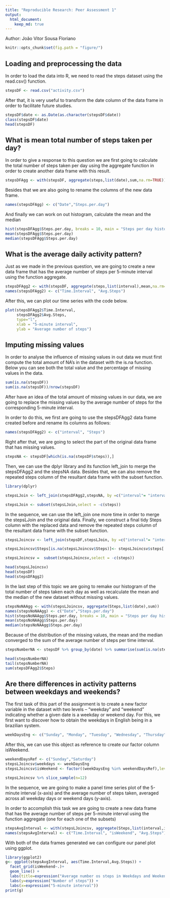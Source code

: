 ```yaml
---
title: "Reproducible Research: Peer Assessment 1"
output: 
  html_document:
    keep_md: true
---
```

Author: João Vitor Sousa Floriano

```r
knitr::opts_chunk$set(fig.path = "figure/")
```

## Loading and preprocessing the data

In order to load the data into R, we need to read the steps dataset using the read.csv() function.

```r
stepsDF <- read.csv("activity.csv")
```

After that, it is very useful to transform the date column of the data frame in order to facilitate future studies.

```r
stepsDF$date <- as.Date(as.character(stepsDF$date))
class(stepsDF$date)
head(stepsDF)
```

## What is mean total number of steps taken per day?

In order to give a response to this question we are first going to calculate the total number of steps taken per day using the aggregate function in order to create another data frame with this result. 

```r
stepsDFAgg <- with(stepsDF, aggregate(steps,list(date),sum,na.rm=TRUE))
```
Besides that we are also going to rename the columns of the new data frame.
```r
names(stepsDFAgg) <- c("Date","Steps.per.day")
```

And finally we can work on out histogram, calculate the mean and the median

```r
hist(stepsDFAgg$Steps.per.day, breaks = 10, main = "Steps per day histogram", xlab = "Number of steps")
mean(stepsDFAgg$Steps.per.day)
median(stepsDFAgg$Steps.per.day)
```

## What is the average daily activity pattern?

Just as we made in the previous question, we are going to create a new data frame that has the average number of steps per 5-minute interval using the function aggregate.

```r
stepsDFAgg2 <- with(stepsDF, aggregate(steps,list(interval),mean,na.rm=TRUE))
names(stepsDFAgg2) <- c("Time.Interval", "Avg.Steps")
```

After this, we can plot our time series with the code below.

```r
plot(stepsDFAgg2$Time.Interval,
     stepsDFAgg2$Avg.Steps,
     type="l",
     xlab = "5-minute interval",
     ylab = "Average number of steps")

```


## Imputing missing values

In order to analyse the influence of missing values in out data we must first compute the total amount of NA's in the dataset with the is.na function. Below you can see both the total value and the percentage of missing values in the data.

```r
sum(is.na(stepsDF))
sum(is.na(stepsDF))/nrow(stepsDF)
```

After have an idea of the total amount of missing values in our data, we are going to replace the missing values by the average number of steps for the corresponding 5-minute interval.

In order to do this, we first are going to use the stepsDFAgg2 data frame created before and rename its columns as follows:

```r
names(stepsDFAgg2) <- c("interval", "Steps")
```
Right after that, we are going to select the part of the original data frame that has missing values.

```r
stepsNA <- stepsDF[which(is.na(stepsDF$steps)),]
```
Then, we can use the dplyr library and its function left_join to merge the stepsDFAgg2 and the stepsNA data. Besides that, we can also remove the repeated steps column of the resultant data frame with the subset function.
```r
library(dplyr)

stepsLJoin <- left_join(stepsDFAgg2,stepsNA, by =c("interval"= "interval"))

stepsLJoin <- subset(stepsLJoin,select = -c(steps))
```
In the sequence, we can use the left_join one more time in order to merge the stepsLJoin and the original data. Finally, we construct a final tidy Steps column with the replaced data and remove the repeated steps column of the resultant data frame with the subset function.
```r

stepsLJoincsv <- left_join(stepsDF,stepsLJoin, by =c("interval"= "interval", "date"="date"))

stepsLJoincsv$Steps[is.na(stepsLJoincsv$Steps)]<- stepsLJoincsv$steps[!is.na(stepsLJoincsv$steps)]

stepsLJoincsv =  subset(stepsLJoincsv,select = -c(steps))

head(stepsLJoincsv)
head(stepsDF)
head(stepsDFAgg2)
```

In the last step of this topic we are going to remake our histogram of the total number of steps taken each day as well as recalculate the mean and the median of the new dataset without missing values.
```r
stepsNoNAAgg <- with(stepsLJoincsv, aggregate(Steps,list(date),sum))
names(stepsNoNAAgg) <- c("Date","Steps.per.day")
hist(stepsNoNAAgg$Steps.per.day, breaks = 10, main = "Steps per day histogram", xlab = "Number of steps")
mean(stepsNoNAAgg$Steps.per.day)
median(stepsNoNAAgg$Steps.per.day)
```
Because of the distribution of the missing values, the mean and the median converged to the sum of the average number of steps per time interval.
```r
stepsNumberNA <- stepsDF %>% group_by(date) %>% summarise(sum(is.na(steps)))
```
```r
head(stepsNumberNA)
tail(stepsNumberNA)
sum(stepsDFAgg2$Steps)
```

## Are there differences in activity patterns between weekdays and weekends?

The first task of this part of the assignment is to create a new factor variable in the dataset with two levels – “weekday” and “weekend” indicating whether a given date is a weekday or weekend day. For this, we first want to discover how to obtain the weekdays in English being in a brazilian system.

```r
weekDaysEng <- c("Sunday", "Monday", "Tuesday", "Wednesday", "Thursday","Friday", "Saturday")[as.POSIXlt(stepsLJoincsv$date)$wday+ 1]
```
After this, we can use this object as reference to create our factor column isWeekend.
```r
weekendDaysRef <- c("Sunday","Saturday")
stepsLJoincsv$weekdays <- weekDaysEng
stepsLJoincsv$isWeekend <- factor((weekDaysEng %in% weekendDaysRef),levels=c(TRUE, FALSE), labels=c('weekend', 'weekday'))

stepsLJoincsv %>% slice_sample(n=12)
```
In the sequence, we are going to make a panel time series plot of the 5-minute interval (x-axis) and the average number of steps taken, averaged across all weekday days or weekend days (y-axis). 

In order to accomplish this task we are going to create a new data frame that has the average number of steps per 5-minute interval using the function aggregate (one for each one of the subsets)

```r
stepsAvgInterval <- with(stepsLJoincsv, aggregate(Steps,list(interval,isWeekend),mean,na.rm=TRUE))
names(stepsAvgInterval) <- c("Time.Interval", "isWeekend", "Avg.Steps")

```
With both of the data frames generated we can configure our panel plot using ggplot.
```r
library(ggplot2)
g<- ggplot(stepsAvgInterval, aes(Time.Interval,Avg.Steps)) + 
  facet_grid(isWeekend~.)+
  geom_line() +
  labs(title=expression("Average number os steps in Weekdays and Weekends")) +
  labs(y=expression("Number of steps")) +
  labs(x=expression("5-minute interval"))
print(g)
```